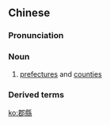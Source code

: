 {{also|郡县}}
==Chinese==
{{zh-forms|s=郡县}}

===Pronunciation===
{{zh-pron
|m=jùnxiàn
|c=gwan6 jyun6
|cat=n
}}

===Noun===
{{zh-noun}}

# {{lb|zh|archaic}} [[prefecture|prefectures]] and [[county|counties]]

===Derived terms===
{{zh-der|郡縣制}}

[[ko:郡縣]]